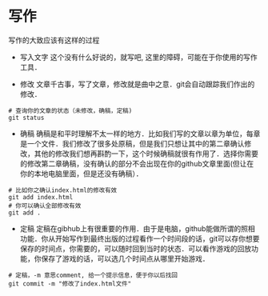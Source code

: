 

# 写作

写作的大致应该有这样的过程

* 写入文字
  这个没有什么好说的，就写吧, 这里的障碍，可能在于你使用的写作工具．


* 修改
  文章千古事，写了文章，修改就是曲中之意．git会自动跟踪我们作出的修改．

```
# 查询你的文章的状态（未修改，确稿，定稿)
git status
```


* 确稿
  确稿是和平时理解不太一样的地方．比如我们写的文章以章为单位，每章是一个文件．我们修改了很多处原稿，但是我们只想让其中的第二章确认修改，其他的修改我们想再斟酌一下，这个时候确稿就很有作用了．选择你需要的修改第二章确稿，没有确认的部分不会出现在你的github文章里面(但让在你的本地电脑里面，但是还没有确稿）． 

```
# 比如你之确认index.html的修改有效
git add index.html
# 你可以确认全部修改有效
git add .
```


* 定稿
  定稿在gibhub上有很重要的作用．由于是电脑，github能做所谓的照相功能．你从开始写作到最终出版的过程看作一个时间段的话，git可以存你想要保存的时间点，你需要的，可以随时回到当时的状态．可以看作游戏的回放功能，你保存了游戏的话，可以选几个时间点从哪里开始游戏．
  
```
# 定稿，-m 意思comment, 给一个提示信息，便于你以后找回
git commit -m "修改了index.html文件"
```


